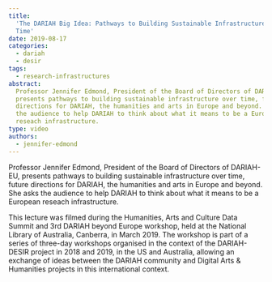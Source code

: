 ```yaml
---
title:
  'The DARIAH Big Idea: Pathways to Building Sustainable Infrastructure Over
  Time'
date: 2019-08-17
categories:
  - dariah
  - desir
tags:
  - research-infrastructures
abstract:
  Professor Jennifer Edmond, President of the Board of Directors of DARIAH-EU,
  presents pathways to building sustainable infrastructure over time, future
  directions for DARIAH, the humanities and arts in Europe and beyond. She asks
  the audience to help DARIAH to think about what it means to be a European
  reseach infrastructure.
type: video
authors:
  - jennifer-edmond
---
```


Professor Jennifer Edmond, President of the Board of Directors of DARIAH-EU,
presents pathways to building sustainable infrastructure over time, future
directions for DARIAH, the humanities and arts in Europe and beyond. She asks
the audience to help DARIAH to think about what it means to be a European
reseach infrastructure.

This lecture was filmed during the Humanities, Arts and Culture Data Summit and
3rd DARIAH beyond Europe workshop, held at the National Library of Australia,
Canberra, in March 2019. The workshop is part of a series of three-day workshops
organised in the context of the DARIAH-DESIR project in 2018 and 2019, in the US
and Australia, allowing an exchange of ideas between the DARIAH community and
Digital Arts & Humanities projects in this international context.

<VideoCard
  title="The DARIAH Big Idea"
  subtitle="Pathways to Building Sustainable Infrastructure Over Time"
  id="GRd0lDpuNIA&t=1430s"
  image="images/jennifer-edmond.png"
/>
